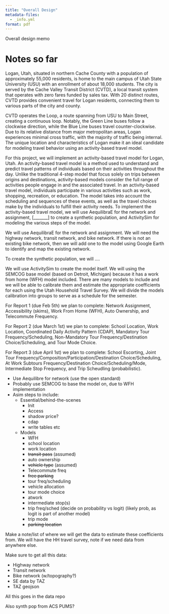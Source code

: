 ```yaml
---
title: "Overall Design"
metadata-files:
  - _info.yml
format: pdf
---
```


Overall design memo

# Notes so far

Logan, Utah, situated in northern Cache County with a population of approximately 55,000 residents, is home to the main campus of Utah State University (USU) with an enrollment of about 18,000 students.
The city is served by the Cache Valley Transit District (CVTD), a local transit system that operates with zero fares funded by sales tax.
With 20 distinct routes, CVTD provides convenient travel for Logan residents, connecting them to various parts of the city and county.

CVTD operates the Loop, a route spanning from USU to Main Street, creating a continuous loop.
Notably, the Green Line buses follow a clockwise direction, while the Blue Line buses travel counter-clockwise.
Due to its relative distance from major metropolitan areas, Logan experiences minimal cross traffic, with the majority of traffic being internal.
The unique location and characteristics of Logan make it an ideal candidate for modeling travel behavior using an activity-based travel model.

For this project, we will implement an activity-based travel model for Logan, Utah.
An activity-based travel model is a method used to understand and predict travel patterns of individuals based on their activities throughout the day.
Unlike the traditional 4-step model that focus solely on trips between origins and destinations, activity-based models consider the full range of activities people engage in and the associated travel.
In an activity-based travel model, individuals participate in various activities such as work, shopping, recreation, or education.
The model takes into account the scheduling and sequences of these events, as well as the travel choices make by the individuals to fulfill their activity needs.
To implement the activity-based travel model, we will use AequilibraE for the network and assignment, \[\_\_\_\_\_\_\_\] to create a synthetic population, and ActivitySim for modeling the various steps of the model.

We will use AequilibraE for the network and assignment.
We will need the highway network, transit network, and bike network.
If there is not an existing bike network, then we will add one to the model using Google Earth to identify and map the existing network.

To create the synthetic population, we will ....

We will use ActivitySim to create the model itself.
We will using the SEMCOG base model (based on Detroit, Michigan) because it has a work from home (WFH) model included.
There are many models to include and we will be able to calibrate them and estimate the appropriate coefficients for each using the Utah Household Travel Survey.
We will divide the models calibration into groups to serve as a schedule for the semester.

For Report 1 (due Feb 5th) we plan to complete: Network Assignment, Accessibility (skims), Work From Home (WFH), Auto Ownership, and Telecommute Frequency.

For Report 2 (due March 1st) we plan to complete: School Location, Work Location, Coordinated Daily Activity Pattern (CDAP), Mandatory Tour Frequency/Scheduling, Non-Mandatory Tour Frequency/Destination Choice/Scheduling, and Tour Mode Choice.

For Report 3 (due April 1st) we plan to complete: School Escorting, Joint Tour Frequency/Composition/Participation/Destination Choice/Scheduling, At Work Subtours Frequency/Destination Choice/Scheduling/Mode, Intermediate Stop Frequency, and Trip Scheudling (probabilistic).

-   Use Aequilibre for network (use the open standard)
-   Probably use SEMCOG to base the model on, due to WFH implementation
-   Asim steps to include:
    -   Essential/behind-the-scenes
        -   Init
        -   Access
        -   shadow price?
        -   cdap
        -   write tables etc
    -   Models
        -   WFH
        -   school location
        -   work location
        -   ~~transit pass~~ (assumed)
        -   auto ownership
        -   ~~vehicle type~~ (assumed)
        -   Telecommute freq
        -   ~~free parking~~
        -   tour freq/scheduling
        -   vehicle allocation
        -   tour mode choice
        -   atwork
        -   intermediate stop(s)
        -   trip freq/sched (decide on probability vs logit) (likely prob, as logit is part of another model)
        -   trip mode
        -   ~~parking location~~

Make a note/list of where we will get the data to estimate these coefficients from.
We will have the HH travel survey, note if we need data from anywhere else.

Make sure to get all this data:

-   Highway network
-   Transit network
-   Bike network (w/topography?)
-   SE data by TAZ
-   TAZ geojson

All this goes in the data repo

Also synth pop from ACS PUMS?
